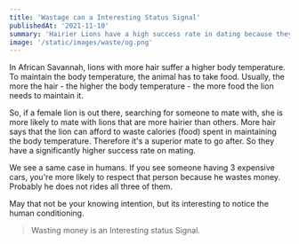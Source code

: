 ```yaml
---
title: 'Wastage can a Interesting Status Signal'
publishedAt: '2021-11-10'
summary: 'Hairier Lions have a high success rate in dating because they can show the wastage of food. More food breeds more hair.'
image: '/static/images/waste/og.png'
---
```


In African Savannah, lions with more hair suffer a higher body temperature. 
To maintain the body temperature, the animal has to take food. Usually, the more the 
hair - the higher the body temperature - the more food the lion needs to maintain it.

So, if a female lion is out there, searching for someone to mate with, she is more 
likely to mate with lions that are more hairier than others. More hair says that the 
lion can afford to waste calories (food) spent in maintaining the body temperature. 
Therefore it's a superior mate to go after. So they have a significantly higher success 
rate on mating. 

We see a same case in humans. If you see someone having 3 expensive cars, you're more 
likely to respect that person because he wastes money. Probably he does not rides all 
three of them.

May that not be your knowing intention, but its interesting to notice the human 
conditioning.

> Wasting money is an Interesting status Signal.

